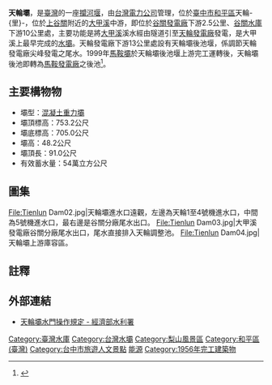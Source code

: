 {{Infobox Dam
| name               = 天輪壩
| official_name      = 天輪壩
| image              = Tienlun Dam01.jpg
| image_size         = 300px
| image_caption      = 天輪壩正面
| image_alt          = 
| location_map       = Taiwan
| location_map_width = 
| location_map_text  = 
| lat_d     = 24
| lat_m     = 12
| lat_s     = 38
| lat_NS    = N
| long_d    = 121
| long_m    = 00
| long_s    = 54
| long_EW   = E
| coordinates_type   = type:landmark
| coordinates_display= inline,title
| coordinates_ref    = 
|crosses             = [[大甲溪|大甲溪]]
| status             = 使用中
| spillways          = 五座固定輪水門<br>每座寬10.8公尺、高9.5公尺
| spillway_type      = Gated overflow, service 
| spillway_capacity  = 3,800立方公尺/秒
|reservoir           = 天輪調整池
| country            = {{ROC}}
|locale              = [[台中市|台中市]][[和平區_(台灣)|和平區]]天輪-{里}-
|constructor         = [[台灣電力公司|台灣電力公司]]
|owner               = [[台灣電力公司|台灣電力公司]]
|developer           = [[台灣電力公司|台灣電力公司]]
|maint               = [[台灣電力公司|台灣電力公司]][[大甲溪發電廠|大甲溪發電廠]]
|length              = {{convert|91|m|ft|0|abbr=off}}<ref name="台中市現有水庫壩堰">{{cite web|language=zh-tw|url=http://file.wra.gov.tw/public/PDF/27111065071.pdf|title=台中市現有水庫壩堰|author=|publisher=經濟部水利署|date=2011|accessdate=2013-06-22|archive-url=https://web.archive.org/web/20131226090149/http://file.wra.gov.tw/public/PDF/27111065071.pdf|archive-date=2013-12-26|dead-url=yes}}</ref>
| type               = [[混凝土|混凝土]][[重力壩|重力壩]][[攔河堰|攔河堰]]
|height              = {{convert|48.2|m|ft|0|abbr=off}}<ref name="台中市現有水庫壩堰"/>
| height_foundation  = {{convert|705|m|ft|0|abbr=off}}
|crest_width         = {{convert|4.5|m|ft|0|abbr=off}}
|crest_elevation     = {{convert|753.2|m|ft|0|abbr=off}}
|volume              = 88,000立方公尺
|began               = 1952年
|open                = 1956年<ref name="台中市現有水庫壩堰"/>
|cost                =
|reservoir_capacity  = 82.4萬[[立方公尺|立方公尺]]<ref name="台中市現有水庫壩堰"/>
|active_capacity     = 36.6萬[[立方公尺|立方公尺]]<ref name="台中市現有水庫壩堰"/>
|reservoir_catchment = 760[[平方公里|平方公里]]
|reservoir_surface   = 8.3[[公頃|公頃]]<ref name="台中市現有水庫壩堰"/>
|reservoir_elevation = {{convert|737.5|m|ft|0|abbr=off}}<ref name="天輪壩水門操作規定">{{cite web|language=zh-tw|url=http://wralaw.wra.gov.tw/wralawgip/cp.jsp?lawId=8a8a852d2017dc300120189d11a10051|title=天輪壩水門操作規定|author=|publisher=經濟部水利署|date=2012年2月16日|accessdate=2013-07-03|archive-date=2014-01-11|archive-url=https://web.archive.org/web/20140111013427/http://wralaw.wra.gov.tw/wralawgip/cp.jsp?lawId=8a8a852d2017dc300120189d11a10051|dead-url=yes}}</ref>
|bridge_carries      = 無
|bridge_width        =
|bridge_clearance=
|bridge_traffic=
|bridge_toll= 
|bridge_id=
|map_cue=
|map_image_full=
|map_text=
|plant_owner         = [[台灣電力公司|台灣電力公司]]
|plant_operator      = [[大甲溪發電廠|大甲溪發電廠]]
| plant_commission   = 1952年
| plant_licence_exp  = 
| plant_decommission = 
| plant_type         = C
|turbines           = 法蘭西斯豎軸水輪發電機組
|hydraulic_head     = 171[[公尺|公尺]]
|installed_capacity = 195 [[MW|MW]]
|max_planned_cap    = 
|capacity_factor    = 
|average_annual_gen = 5.5億度（天輪分廠）
|net_generation     = 
|website            = 
|as_of              = 2013年6月
}}
{{Infobox Dam
| name               = 天輪壩後池堰
| official_name      = 天輪壩後池堰
| image              = 
| image_size         = 
| image_caption      = 
| image_alt          = 
| location_map       = Taiwan
| location_map_width = 
| location_map_text  = 
| lat_d     = 24
| lat_m     = 11
| lat_s     = 01
| lat_NS    = N
| long_d    = 120
| long_m    = 50
| long_s    = 07
| long_EW   = E
| coordinates_type   = type:landmark
| coordinates_display= inline
| coordinates_ref    = 
|crosses             = [[大甲溪|大甲溪]]
| status             = 使用中
| spillways          = 
| spillway_type      = 
| spillway_capacity  = 
|reservoir           = 天輪後池（馬鞍後池）
| country            = {{ROC}}
|locale              = [[台中市|台中市]][[東勢區|東勢區]]大茅埔段慶福里
|constructor         = [[台灣電力公司|台灣電力公司]]
|owner               = [[台灣電力公司|台灣電力公司]]
|developer           = [[台灣電力公司|台灣電力公司]]
|maint               = [[台灣電力公司|台灣電力公司]][[大甲溪發電廠|大甲溪發電廠]]
|length              = 
|type                = [[混凝土|混凝土]][[重力壩|重力壩]]
|height              = 上池：{{convert|7.5|m|ft|0|abbr=off}} <br/> 下池：{{convert|7|m|ft|0|abbr=off}}<ref name="後池">{{Cite web |url=http://bsl2908.blogspot.tw/2009/08/blog-post.html |title=後池堰 |accessdate=2014-06-27 |archive-date=2016-03-04 |archive-url=https://web.archive.org/web/20160304125225/http://bsl2908.blogspot.tw/2009/08/blog-post.html |dead-url=no }}</ref>
| height_foundation  = 
|crest_width         = 
|crest_elevation     = 
|volume              = 
|began               = 
|open                = 
|cost                =
|reservoir_capacity  = 80萬立方公尺<ref>
{{cite book|author=張炎銘|title=遊大河聽故事 |year=2013年 |publisher=科技圖書 |location=台北市 |pages= 86頁 |isbn=9789576555176 }}</ref>
|active_capacity     = 
|reservoir_catchment = 
|reservoir_surface   = 
|reservoir_elevation = {{convert|434|m|ft|0|abbr=off}}
|map_cue             =
|map_image_full      =
|map_text            =
|website             = 
|as_of               = 2013年6月
}}

'''天輪壩'''，是[[臺灣|臺灣]]的一座[[攔河堰|攔河堰]]，由[[台灣電力公司|台灣電力公司]]管理，位於[[臺中市|臺中市]][[和平區_(台灣)|和平區]]天輪-{里}-，位於[[上谷關|上谷關]]附近的[[大甲溪|大甲溪]]中游，即位於[[大甲溪發電廠谷關分廠|谷關發電廠]]下游2.5公里、[[谷關水庫|谷關水庫]]下游10公里處，主要功能是將[[大甲溪|大甲溪]]溪水經由隧道引至[[天輪發電廠|天輪發電廠]]發電，是大甲溪上最早完成的[[水壩|水壩]]。天輪發電廠下游13公里處設有天輪壩後池堰，係調節天輪發電廠尖峰發電之尾水。1999年[[馬鞍壩|馬鞍壩]]於天輪壩後池堰上游完工運轉後，天輪壩後池即轉為[[馬鞍發電廠|馬鞍發電廠]]之後池<ref>{{cite web|language=zh-tw|url=http://www.sinotecf.org.tw/54-5.pdf|title=天輪壩|author=|publisher=中興工程顧問社|date=|accessdate=2015-08-04|archive-date=2015-09-24|archive-url=https://web.archive.org/web/20150924102044/http://www.sinotecf.org.tw/54-5.pdf|dead-url=no}}</ref>。

== 主要構物物 ==
*壩型：[[混凝土|混凝土]][[重力壩|重力壩]]
*壩頂標高：753.2公尺
*壩底標高：705.0公尺
*壩高：48.2公尺
*壩頂長：91.0公尺
*有效蓄水量：54萬立方公尺

== 圖集 ==
<gallery>
File:Tienlun Dam02.jpg|天輪壩進水口遠觀，左邊為天輪1至4號機進水口，中間為5號機進水口，最右邊是谷關分廠尾水出口。
File:Tienlun Dam03.jpg|大甲溪發電廠谷關分廠尾水出口，尾水直接排入天輪調整池。
File:Tienlun Dam04.jpg|天輪壩上游庫容區。
</gallery>

==註釋==
{{reflist}}

==外部連結==
{{commons category|Tienlun Dam}}
*{{zh-tw}}[http://wralaw.wra.gov.tw/wralawgip/cp.jsp?lawId=8a8a852d2017dc300120189d11a10051 天輪壩水門操作規定 - 經濟部水利署]{{Wayback|url=http://wralaw.wra.gov.tw/wralawgip/cp.jsp?lawId=8a8a852d2017dc300120189d11a10051 |date=20140111013427 }}

{{大甲溪發電廠}}
{{台灣水庫}}
{{中橫公路}}

[[Category:臺灣水庫|Category:臺灣水庫]]
[[Category:台灣水壩|Category:台灣水壩]]
[[Category:梨山風景區|Category:梨山風景區]]
[[Category:和平區_(臺灣)|Category:和平區 (臺灣)]]
[[Category:台中市旅遊人文景點|Category:台中市旅遊人文景點]]
[[Category:臺中市公有建築|能源]]
[[Category:1956年完工建築物|Category:1956年完工建築物]]